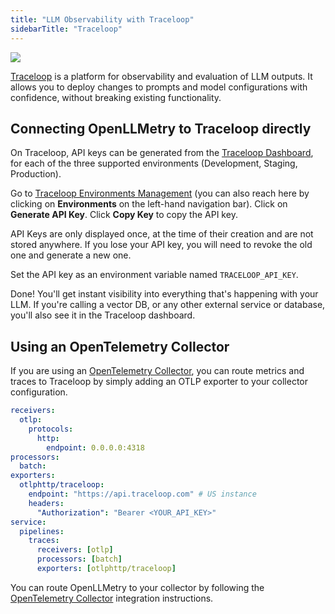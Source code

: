 ```yaml
---
title: "LLM Observability with Traceloop"
sidebarTitle: "Traceloop"
---
```


<Frame>
  <img src="/img/trace.png" />
</Frame>

[Traceloop](https://app.traceloop.com) is a platform for observability and evaluation of LLM outputs.
It allows you to deploy changes to prompts and model configurations with confidence, without breaking existing functionality.

## Connecting OpenLLMetry to Traceloop directly

On Traceloop, API keys can be generated from the [Traceloop Dashboard](https://app.traceloop.com/settings/api-keys), for each of the three supported environments (Development, Staging, Production).

Go to [Traceloop Environments Management](https://app.traceloop.com/settings/api-keys)
(you can also reach here by clicking on **Environments** on the left-hand navigation bar).
Click on **Generate API Key**. Click **Copy Key** to copy the API key.

<Note>
  API Keys are only displayed once, at the time of their creation and are not
  stored anywhere. If you lose your API key, you will need to revoke the old one
  and generate a new one.
</Note>

Set the API key as an environment variable named `TRACELOOP_API_KEY`.

Done! You'll get instant visibility into everything that's happening with your LLM.
If you're calling a vector DB, or any other external service or database, you'll also see it in the Traceloop dashboard.

## Using an OpenTelemetry Collector

If you are using an [OpenTelemetry Collector](https://opentelemetry.io/docs/collector/), you can route metrics and traces to Traceloop by simply adding an OTLP exporter to your collector configuration.

```yaml
receivers:
  otlp:
    protocols:
      http:
        endpoint: 0.0.0.0:4318
processors:
  batch:
exporters:
  otlphttp/traceloop:
    endpoint: "https://api.traceloop.com" # US instance
    headers:
      "Authorization": "Bearer <YOUR_API_KEY>"
service:
  pipelines:
    traces:
      receivers: [otlp]
      processors: [batch]
      exporters: [otlphttp/traceloop]
```

You can route OpenLLMetry to your collector by following the [OpenTelemetry Collector](/openllmetry/integrations/otel-collector) integration instructions.
